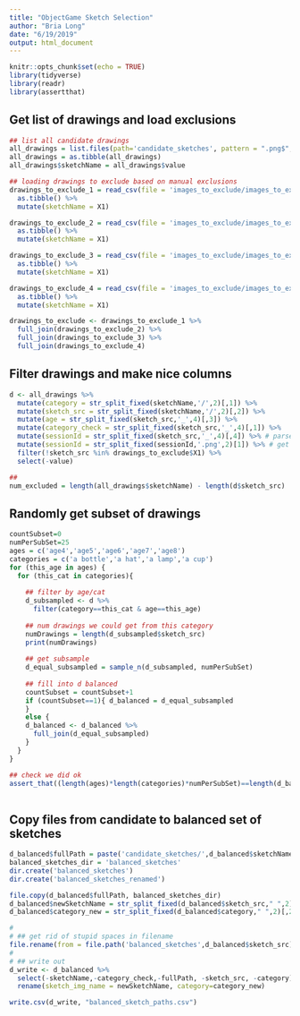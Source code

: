 ```yaml
---
title: "ObjectGame Sketch Selection"
author: "Bria Long"
date: "6/19/2019"
output: html_document
---
```


```r
knitr::opts_chunk$set(echo = TRUE)
library(tidyverse)
library(readr)
library(assertthat)
```

## Get list of drawings and load exclusions
```r
## list all candidate drawings
all_drawings = list.files(path='candidate_sketches', pattern = ".png$", recursive = TRUE)
all_drawings = as.tibble(all_drawings)
all_drawings$sketchName = all_drawings$value

## loading drawings to exclude based on manual exclusions
drawings_to_exclude_1 = read_csv(file = 'images_to_exclude/images_to_exclude.txt', col_names = FALSE) %>%
  as.tibble() %>%
  mutate(sketchName = X1) 

drawings_to_exclude_2 = read_csv(file = 'images_to_exclude/images_to_exclude_scribbles_dark_light.txt', col_names = FALSE) %>%
  as.tibble() %>%
  mutate(sketchName = X1) 

drawings_to_exclude_3 = read_csv(file = 'images_to_exclude/images_to_exclude.txt', col_names = FALSE) %>%
  as.tibble() %>%
  mutate(sketchName = X1) 

drawings_to_exclude_4 = read_csv(file = 'images_to_exclude/images_to_exclude_cdm_run_v5_objectgame.txt', col_names = FALSE) %>%
  as.tibble() %>%
  mutate(sketchName = X1) 

drawings_to_exclude <- drawings_to_exclude_1 %>%
  full_join(drawings_to_exclude_2) %>%
  full_join(drawings_to_exclude_3) %>%
  full_join(drawings_to_exclude_4)


```

## Filter drawings and make nice columns
```r
d <- all_drawings %>%
  mutate(category = str_split_fixed(sketchName,'/',2)[,1]) %>%
  mutate(sketch_src = str_split_fixed(sketchName,'/',2)[,2]) %>%
  mutate(age = str_split_fixed(sketch_src,'_',4)[,3]) %>%
  mutate(category_check = str_split_fixed(sketch_src,'_',4)[,1]) %>%
  mutate(sessionId = str_split_fixed(sketch_src,'_',4)[,4]) %>% # parse out sessionId, i.e., child
  mutate(sessionId = str_split_fixed(sessionId,'.png',2)[1]) %>% # get rid of png
  filter(!sketch_src %in% drawings_to_exclude$X1) %>%
  select(-value)

##
num_excluded = length(all_drawings$sketchName) - length(d$sketch_src)
```

## Randomly get subset of drawings 
```r
countSubset=0
numPerSubSet=25
ages = c('age4','age5','age6','age7','age8')
categories = c('a bottle','a hat','a lamp','a cup')
for (this_age in ages) {
  for (this_cat in categories){
    
    ## filter by age/cat
    d_subsampled <- d %>%
      filter(category==this_cat & age==this_age) 
    
    ## num drawings we could get from this category
    numDrawings = length(d_subsampled$sketch_src)
    print(numDrawings)
    
    ## get subsample
    d_equal_subsampled = sample_n(d_subsampled, numPerSubSet)
    
    ## fill into d balanced
    countSubset = countSubset+1
    if (countSubset==1){ d_balanced = d_equal_subsampled
    }
    else {
    d_balanced <- d_balanced %>%
      full_join(d_equal_subsampled)
    }
  }
}  

## check we did ok
assert_that((length(ages)*length(categories)*numPerSubSet)==length(d_balanced$sketch_src))
  
```

## Copy files from candidate to balanced set of sketches
```r
d_balanced$fullPath = paste('candidate_sketches/',d_balanced$sketchName,sep="")
balanced_sketches_dir = 'balanced_sketches' 
dir.create('balanced_sketches')
dir.create('balanced_sketches_renamed')

file.copy(d_balanced$fullPath, balanced_sketches_dir)
d_balanced$newSketchName = str_split_fixed(d_balanced$sketch_src," ",2)[,2]
d_balanced$category_new = str_split_fixed(d_balanced$category," ",2)[,2]

# 
# ## get rid of stupid spaces in filename
file.rename(from = file.path('balanced_sketches',d_balanced$sketch_src),to=file.path('balanced_sketches_renamed',d_balanced$newSketchName))
# 
# ## write out
d_write <- d_balanced %>%
  select(-sketchName,-category_check,-fullPath, -sketch_src, -category) %>%
  rename(sketch_img_name = newSketchName, category=category_new)

write.csv(d_write, "balanced_sketch_paths.csv")
```
